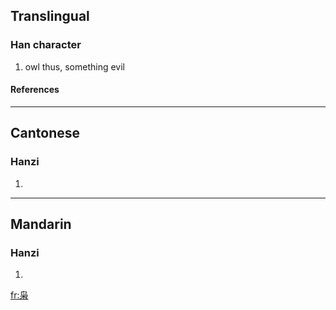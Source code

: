 {{see|梟}}

==Translingual==
===Han character===
{{Han char|rn=75|rad=木|as=04|sn=8|four=|canj=心卜尸木 (PYSD)}}
# owl thus, something evil
====References====
{{Han ref|kx=0517.011|hdz=21173.150|uh=67AD|ud=26541}}

----
==Cantonese==
===Hanzi===
{{yue-hanzi|jyut=|y=hiu1}}
# {{defn|Cantonese}}

----
==Mandarin==
===Hanzi===
{{cmn-hanzi|tra=梟|pin=[[xiāo]] ([[xiao1]])|wg=hsiao<sup>1</sup>}}
# {{defn|Mandarin}}

[[fr:枭]]